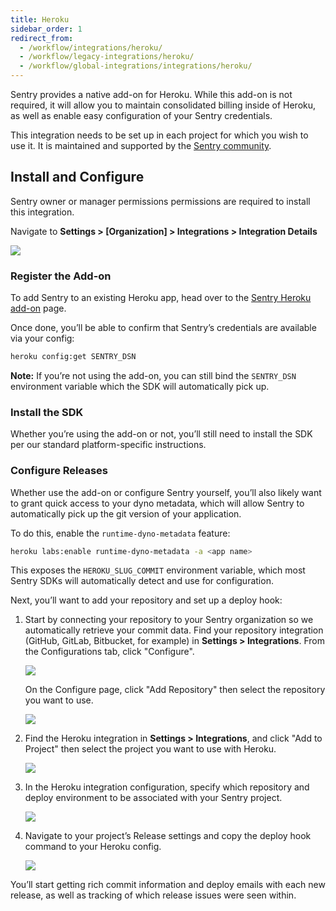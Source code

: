 ```yaml
---
title: Heroku
sidebar_order: 1
redirect_from:
  - /workflow/integrations/heroku/
  - /workflow/legacy-integrations/heroku/
  - /workflow/global-integrations/integrations/heroku/
---
```


Sentry provides a native add-on for Heroku. While this add-on is not required, it will allow you to maintain consolidated billing inside of Heroku, as well as enable easy configuration of your Sentry credentials.

This integration needs to be set up in each project for which you wish to use it. It is maintained and supported by the [Sentry community](https://forum.sentry.io/).

## Install and Configure

<Alert title="Note" level="info">
Sentry owner or manager permissions permissions are required to install this integration.
</Alert>

Navigate to **Settings > [Organization] > Integrations > Integration Details**

  ![](heroku.png)

### Register the Add-on

To add Sentry to an existing Heroku app, head over to the [Sentry Heroku add-on](https://elements.heroku.com/addons/sentry) page.

Once done, you’ll be able to confirm that Sentry’s credentials are available via your config:

```bash
heroku config:get SENTRY_DSN
```

**Note:** If you’re not using the add-on, you can still bind the `SENTRY_DSN` environment variable which the SDK will automatically pick up.

### Install the SDK

Whether you’re using the add-on or not, you’ll still need to install the SDK per our standard platform-specific instructions.

### Configure Releases

Whether use the add-on or configure Sentry yourself, you’ll also likely want to grant quick access to your dyno metadata, which will allow Sentry to automatically pick up the git version of your application.

To do this, enable the `runtime-dyno-metadata` feature:

```bash
heroku labs:enable runtime-dyno-metadata -a <app name>
```

This exposes the `HEROKU_SLUG_COMMIT` environment variable, which most Sentry SDKs will automatically detect and use for configuration.

Next, you’ll want to add your repository and set up a deploy hook:

1.  Start by connecting your repository to your Sentry organization so we automatically retrieve your commit data. Find your repository integration (GitHub, GitLab, Bitbucket, for example) in **Settings > Integrations**. From the Configurations tab, click "Configure".

    ![](heroku-configure-repo-integration.png)

    On the Configure page, click "Add Repository" then select the repository you want to use.

    ![](heroku-repo-add.png)

2.  Find the Heroku integration in **Settings > Integrations**, and click "Add to Project" then select the project you want to use with Heroku.

    ![](heroku-integration-detail.png)

3.  In the Heroku integration configuration, specify which repository and deploy environment to be associated with your Sentry project.

    ![](heroku-project-config.png)

4.  Navigate to your project’s Release settings and copy the deploy hook command to your Heroku config.

    ![](heroku-config.png)

You’ll start getting rich commit information and deploy emails with each new release, as well as tracking of which release issues were seen within.
